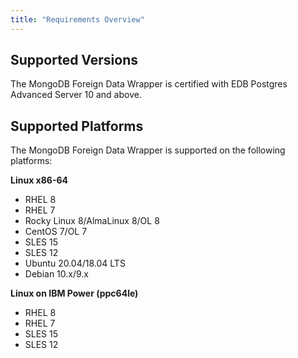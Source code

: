 ```yaml
---
title: "Requirements Overview"
---
```


## Supported Versions

The MongoDB Foreign Data Wrapper is certified with EDB Postgres Advanced Server 10 and above.

## Supported Platforms

The MongoDB Foreign Data Wrapper is supported on the following platforms:

**Linux x86-64**

 -   RHEL 8
 -   RHEL 7
 -   Rocky Linux 8/AlmaLinux 8/OL 8
 -   CentOS 7/OL 7
 -   SLES 15
 -   SLES 12
 -   Ubuntu 20.04/18.04 LTS
 -   Debian 10.x/9.x

**Linux on IBM Power (ppc64le)**

 -   RHEL 8
 -   RHEL 7
 -   SLES 15
 -   SLES 12
